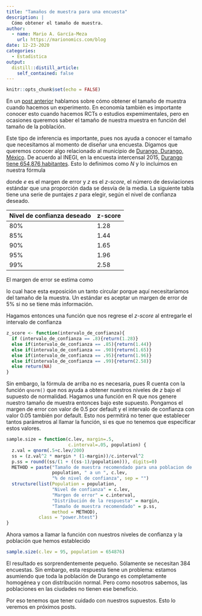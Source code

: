 ```yaml
---
title: "Tamaños de muestra para una encuesta"
description: |
  Cómo obtener el tamaño de muestra.
author:
  - name: Mario A. García-Meza
    url: https://marionomics.com/blog
date: 12-23-2020
categories:
  - Estadistica
output:
  distill::distill_article:
    self_contained: false
---
```



```r
knitr::opts_chunk$set(echo = FALSE)
```

En un [post anterior](https://www.marionomics.com/posts/2020-12-23-cmo-calcular-el-tamao-de-muestra-en-r/) hablamos sobre cómo obtener el tamaño de muestra cuando hacemos un experimento. En economía también es importante conocer esto cuando hacemos RCTs o estudios expemimentales, pero en ocasiones queremos saber el tamaño de nuestra muestra en función del tamaño de la población.

Este tipo de inferencia es importante, pues nos ayuda a conocer el tamaño que necesitamos al momento de diseñar una encuesta. Digamos que queremos conocer algo relacionado al municipio de [Durango, Durango, México](https://es.wikipedia.org/wiki/Victoria_de_Durango). 
De acuerdo al INEGI, en la encuesta intercensal 2015, [Durango tiene 654,876 habitantes](http://cuentame.inegi.org.mx/monografias/informacion/dur/territorio/div_municipal.aspx?tem..). Esto lo definimos como $N$ y lo incluimos en nuestra fórmula

\begin{equation}
n = \frac{\frac{z^2 \times p (1-p)}{e^2}}{1 + \frac{z^2\times p(1-p)}{e^2 N}}
\end{equation}

donde $e$ es el margen de error y $z$ es el _z-score_, el número de desviaciones estándar que una proporción dada se desvía de la media. La siguiente tabla tiene una serie de puntajes _z_ para elegir, según el nivel de confianza deseado.

|  Nivel de confianza deseado | z-score  |
|---|---|
| 80%  |  1.28 |
| 85%  |  1.44 |
| 90%  |  1.65 |
| 95%  |  1.96 |
| 99%  |  2.58 |

El margen de error se estima como

\begin{equation}
  e = z \times \frac{\sigma}{n},
\end{equation}

lo cual hace esta exposición un tanto circular porque aquí necesitaríamos del tamaño de la muestra. Un estándar es aceptar un margen de error de 5% si no se tiene más información.

Hagamos entonces una función que nos regrese el _z-score_ al entregarle el intervalo de confianza

```r
z_score <- function(intervalo_de_confianza){
  if (intervalo_de_confianza == .8){return(1.28)}
  else if(intervalo_de_confianza == .85){return(1.44)}
  else if(intervalo_de_confianza == .90){return(1.65)}
  else if(intervalo_de_confianza == .95){return(1.96)}
  else if(intervalo_de_confianza == .99){return(2.58)}
  else return(NA)
}
```

Sin embargo, la fórmula de arriba no es necesaria, pues R cuenta con la función `qnorm()` que nos ayuda a obtener nuestros niveles de _z_ bajo el supuesto de normalidad. Hagamos una función en R que nos genere nuestro tamaño de muestra entonces bajo este supuesto. Pongamos el margen de error con valor de 0.5 por default y el intervalo de confianza con valor 0.05 también por default. Esto nos permitirá no tener que establecer tantos parámetros al llamar la función, si es que no tenemos que especificar estos valores.

```r
sample.size = function(c.lev, margin=.5,
                       c.interval=.05, population) {
  z.val = qnorm(.5+c.lev/200)
  ss = (z.val^2 * margin * (1-margin))/c.interval^2
  p.ss = round((ss/(1 + ((ss-1)/population))), digits=0)
  METHOD = paste("Tamaño de muestra recomendado para una poblacion de  ",
                 population, " a un ", c.lev,
                 "% de nivel de confianza", sep = "")
  structure(list(Population = population,
                 "Nivel de confianza" = c.lev,
                 "Margen de error" = c.interval,
                 "Distribución de la respuesta" = margin,
                 "Tamaño de muestra recomendado" = p.ss,
                 method = METHOD),
            class = "power.htest")
}
```


Ahora vamos a llamar la función con nuestros niveles de confianza y la población que hemos establecido

```r
sample.size(c.lev = 95, population = 654876)
```

El resultado es sorprendentemente pequeño. Sólamente se necesitan 384 encuestas. Sin embargo, esta respuesta tiene un problema: estamos asumiendo que toda la población de Durango es completamente homogénea y con distribución normal. Pero como nosotros sabemos, las poblaciones en las ciudades no tienen ese beneficio.

Por eso tenemos que tener cuidado con nuestros supuestos. Esto lo veremos en próximos posts.